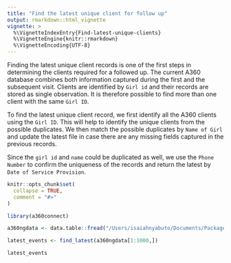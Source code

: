 ```yaml
---
title: "Find the latest unique client for follow up"
output: rmarkdown::html_vignette
vignette: >
  %\VignetteIndexEntry{Find-latest-unique-clients}
  %\VignetteEngine{knitr::rmarkdown}
  %\VignetteEncoding{UTF-8}
---
```


Finding the latest unique client records is one of the first steps in determining the clients required for a followed up. The current A360 database combines both information captured during the first and the subsequent visit. Clients are identified by `Girl id` and their records are stored as single observation. It is therefore possible to find more than one client with the same `Girl ID`.

To find the latest unique client record, we first identify all the A360 clients using the `Girl ID`. This will help to identify the unique clients from the possible duplicates. We then match the possible duplicates by `Name of Girl` and update the latest file in case there are any missing fields captured in the previous records.

Since the `girl id` and `name` could be duplicated as well, we use the `Phone Number` to confirm the uniqueness of the records and return the latest by `Date of Service Provision`. 

```r
knitr::opts_chunk$set(
  collapse = TRUE,
  comment = "#>"
)
```

```r
library(a360connect)

a360ngdata <- data.table::fread("/Users/isaiahnyabuto/Documents/Packages/a360connect/tests/testthat/test_data/current_program_a360_full_data.csv")

latest_events <- find_latest(a360ngdata[1:1000,])

latest_events
```


